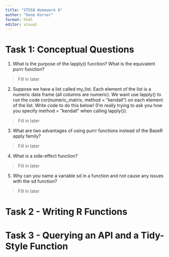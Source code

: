 ```yaml
---
title: "ST558 Homework 6"
author: "Dane Korver"
format: html
editor: visual
---
```


# Task 1: Conceptual Questions

1.  What is the purpose of the lapply() function? What is the equivalent purrr function?

> Fill in later

2.  Suppose we have a list called my_list. Each element of the list is a numeric data frame (all columns are numeric). We want use lapply() to run the code cor(numeric_matrix, method = "kendall") on each element of the list. Write code to do this below! (I’m really trying to ask you how you specify method = "kendall" when calling lapply()).

> Fill in later

3.  What are two advantages of using purrr functions instead of the BaseR apply family?

> Fill in later

4.  What is a side-effect function?

> Fill in later

5.  Why can you name a variable sd in a function and not cause any issues with the sd function?

> Fill in later

# Task 2 - Writing R Functions

# Task 3 - Querying an API and a Tidy-Style Function
